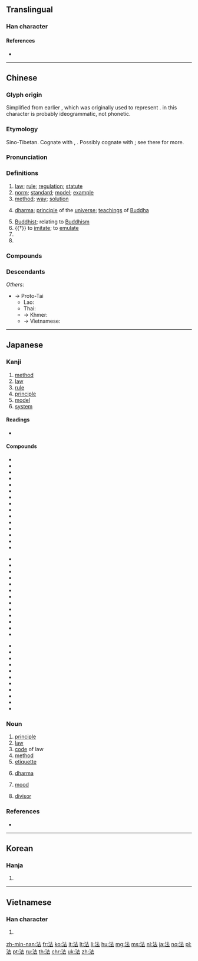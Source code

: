 {{character info/new}}
==Translingual==
{{stroke order|type=animate}}

===Han character===
{{Han char|rn=85|rad=水|as=05|sn=8|four=34131|canj=EGI|ids=⿰氵去}}

====References====
* {{Han ref|kx=0616.110|dkj=17290|dj=1010.020|hdz=31579.040|uh=6CD5|ud=27861|bh=AA6B|bd=43627}}

----

==Chinese==
{{zh-forms}}

===Glyph origin===
{{Han etym}}
Simplified from earlier {{zh-l|*灋}}, which was originally used to represent {{och-l|廢|to cast aside; to abrogate}}. {{och-l|去}} in this character is probably ideogrammatic, not phonetic.

===Etymology===
Sino-Tibetan. Cognate with {{cog|bo|བབས||shape, form, appearance}}, {{m|bo|དབྱིབས||shape, form, figure}}. Possibly cognate with {{och-l|凡|all, general, every; pattern, general rule}}; see there for more.

===Pronunciation===
{{zh-pron
|m=fǎ,fā,fá,fà
|m_note=fǎ - normal pronunciation; fā - used in some colloquial words (e.g. {{zh-l|*法兒|method}} in {{zh-l|[[沒]][[法兒]]}} and {{zh-l|[[想]][[個]][[法兒]]}}); fá - used in {{zh-l|*法子|method}} and {{zh-l|*法兒|method}}; fà - common Taiwan variant in {{zh-l|*法國|France}}
|c=faat3
|h=pfs=fap
|md=huák
|mn=hoat
|mn-t=huab4
|w=4faq
|mc=y
|oc=y
|cat=n,a,v,pn
}}<!--Kindly and promptly "un-hide" the contexts in which the various Mandarin readings are used. Keeping this crucial information hidden is tantamount to educational malpractice. Please do the right thing.-->

===Definitions===
{{zh-hanzi}}

# [[law]]; [[rule]]; [[regulation]]; [[statute]]
# [[norm]]; [[standard]]; [[model]]; [[example]]
# [[method]]; [[way]]; [[solution]]
# {{lb|zh|Buddhism}} [[dharma]]; [[principle]] of the [[universe]]; [[teaching]]s of [[Buddha]]
# [[Buddhist]]; relating to [[Buddhism]]
# {{†}} to [[imitate]]; to [[emulate]]
# {{zh-short|*法國|France; French}}
# {{surname|lang=zh}}

===Compounds===
{{zh-der|中法|乘法|伏法|佛法|作法|依法|做法|傳法|公法|兵法|刑法|劍法|加法|句法|司法|吃法|合法|唱法|國法|土法|執法|守法|寫法|弘法|律法|想法|憲法|戰法|戲法|手法|打法|招法|拳法|拼法|指法|提法|操法|政法|效法|教法|數法|文法|方法|普法|曆法|書法|服法|槍法|正法|步法|歷法|民法|沒法|法事|法人|法令|法例|法像|法典|法制|法則|法力|法名|法商|法器|法國|法場|法外|法子|法學|法官|法定|法家|法寶|法帖|法師|法幣|法度|法庫|法庭|法式|法律|法拉|法政|法文|法旨|法書|法會|法案|法棍|法槌|法權|法治|法海|法源|法王|法理|法盲|法相|法筵|法紀|法統|法網|法線|法老|法航|法號|法螺|法術|法製|法西斯|法規|法語|法警|法身|法軍|法輪|法辦|法郎|法醫|法門|法院|海法|減法|滷法|無法|煮法|熨法|犯法|王法|環法|用法|畫法|療法|盲法|看法|禮法|私法|立法|竺法|筆法|算法|篩法|約法|英法|著法|藐法|補法|解法|記法|設法|詞法|語法|說法|論法|讀法|變法|跑法|身法|軍法|辦法|逆序|違法|針法|鐵法|除法|雅法|非法|食法|骨法|魔法}}

===Descendants===
{{CJKV||ほう|법|pháp}}
''Others'':
* → Proto-Tai
** Lao: {{l|lo|ແບບ||form; model, standard, example; method; style, manner; brand, type}}
** Thai: {{l|th|แบบ||kind; design, pattern; style; type; model}}
** → Khmer: {{l|km|បែប||kind, sort, model, type; style, form, shape; aspect; method, way, situation, condition}}
** → Vietnamese: {{l|vi|phép||rule, custom, usage, method; permission, authorisation; magical power}}

----

==Japanese==

===Kanji===
{{ja-kanji|grade=4|rs=水05}}

# [[method]]
# [[law]]
# [[rule]]
# [[principle]]
# [[model]]
# [[system]]

====Readings====
* {{ja-readings|kanyoon=[[はっ]] (haQ), [[ほっ]] (hoQ)|goon=[[ほう]] (hō) > [[ほふ]] (hofu)|kanon=[[ほう]] (hō) > [[はふ]] (hafu)|kun=[[のり]] (nori), [[おきて]] (okite), [[のっとる]] (nottoru)|nanori=[[かず]] (kazu), [[つね]] (tsune), [[のり]] (nori), [[はかる]] (hakaru)}}

====Compounds====
{{top3}}
* {{ja-r|法号|ほうごう|gloss=a [[dharma]] [[name]]}}
* {{l|ja|法案}}
* {{l|ja|法印}}
* {{l|ja|法衣}}
* {{l|ja|法医学}}
* {{l|ja|法王}}
* {{l|ja|法皇}}
* {{l|ja|法外}}
* {{l|ja|法学}}
* {{l|ja|法規}}
* {{l|ja|法事}}
* {{l|ja|法術}}
* {{l|ja|法人}}
* {{l|ja|法則}}
* {{l|ja|法定}}
{{mid3}}
* {{l|ja|法廷}}
* {{l|ja|法典}}
* {{l|ja|法度}}
* {{l|ja|法要}}
* {{l|ja|法螺}}
* {{l|ja|法力}}
* {{l|ja|法律}}
* {{l|ja|法輪}}
* {{l|ja|加法}}
* {{l|ja|家法}}
* {{l|ja|減法}}
* {{l|ja|憲法}}
* {{l|ja|刑法}}
{{mid3}}
* {{l|ja|公法}}
* {{l|ja|国法}}
* {{l|ja|国際法}}
* {{l|ja|司法}}
* {{l|ja|私法}}
* {{l|ja|除法}}
* {{l|ja|商法}}
* {{l|ja|乗法}}
* {{l|ja|定法}}
* {{l|ja|民法}}
* {{ja-r|寸法|すんぽう|gloss=[[dimension]], [[size]]}}
{{bottom}}

===Noun===
{{ja-noun|ほう|hhira=はふ}}

# [[principle]]
# [[law]]
# [[code]] of law
# [[method]]
# [[etiquette]]
# {{lb|ja|Buddhism|sort=ほう}} [[dharma]]
# {{lb|ja|grammar|sort=ほう}} [[mood]]
# {{lb|ja|mathematics}} [[divisor]]

===References===
* {{R:Shogakukan}}

----

==Korean==

===Hanja===
{{ko-hanja|hangeul=[[법]]|eumhun=|rv=beop|mr=pŏp|y=pep}}

# {{defn|lang=ko|sort=水05}}

----

==Vietnamese==

===Han character===
{{vi-hantu|[[pháp]], [[phấp]], [[phép]], [[phăm]], [[phắp]]|rs=水05}}

# {{defn|lang=vi|sort=水05}}

[[zh-min-nan:法]]
[[fr:法]]
[[ko:法]]
[[it:法]]
[[lt:法]]
[[li:法]]
[[hu:法]]
[[mg:法]]
[[ms:法]]
[[nl:法]]
[[ja:法]]
[[no:法]]
[[pl:法]]
[[pt:法]]
[[ru:法]]
[[th:法]]
[[chr:法]]
[[uk:法]]
[[zh:法]]